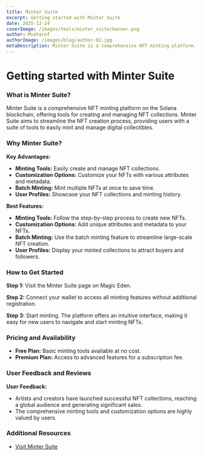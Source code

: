 ```yaml
---
title: Minter Suite
excerpt: Getting started with Minter Suite
date: 2025-12-24
coverImage: /images/tools/minter_suite/banner.png
author: Musharof
authorImage: /images/blog/author-02.jpg
metaDescription: Minter Suite is a comprehensive NFT minting platform. Learn what it is & get started with it today. Find Dexscreener, Solana Explorer and other tools today.
---
```


# Getting started with Minter Suite

### What is Minter Suite?

Minter Suite is a comprehensive NFT minting platform on the Solana blockchain, offering tools for creating and managing NFT collections. Minter Suite aims to streamline the NFT creation process, providing users with a suite of tools to easily mint and manage digital collectibles.

### Why Minter Suite?

**Key Advantages:**
- **Minting Tools:** Easily create and manage NFT collections.
- **Customization Options:** Customize your NFTs with various attributes and metadata.
- **Batch Minting:** Mint multiple NFTs at once to save time.
- **User Profiles:** Showcase your NFT collections and minting history.

**Best Features:**
- **Minting Tools:** Follow the step-by-step process to create new NFTs.
- **Customization Options:** Add unique attributes and metadata to your NFTs.
- **Batch Minting:** Use the batch minting feature to streamline large-scale NFT creation.
- **User Profiles:** Display your minted collections to attract buyers and followers.

### How to Get Started

**Step 1:** Visit the Minter Suite page on Magic Eden.

**Step 2:** Connect your wallet to access all minting features without additional registration.

**Step 3:** Start minting. The platform offers an intuitive interface, making it easy for new users to navigate and start minting NFTs.

### Pricing and Availability

- **Free Plan:** Basic minting tools available at no cost.
- **Premium Plan:** Access to advanced features for a subscription fee.

### User Feedback and Reviews

**User Feedback:**
- Artists and creators have launched successful NFT collections, reaching a global audience and generating significant sales.
- The comprehensive minting tools and customization options are highly valued by users.

### Additional Resources

- [Visit Minter Suite](https://magiceden.io/marketplace/minter_suite)